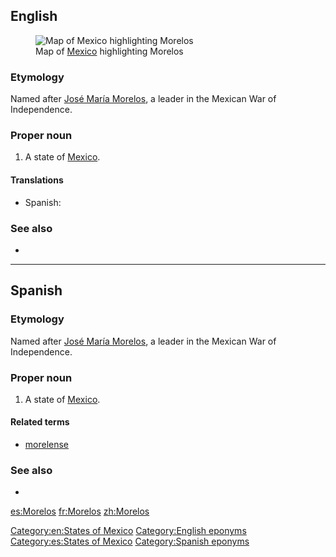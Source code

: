 ==English==
[[File:Mexico map, MX-MOR.svg|thumb|Map of [[Mexico]] highlighting Morelos]]
===Etymology===
Named after [[w:José María Morelos|José María Morelos]], a leader in the Mexican War of Independence.

===Proper noun===
{{en-proper noun}}

# A state of [[Mexico]].

====Translations====
{{trans-top|state of Mexico}}
*Spanish: {{t+|es|Morelos|f}}
{{trans-mid}}
{{trans-bottom}}

===See also===
*{{pedialite}}

[[Category:en:States of Mexico]]
[[Category:English eponyms]]

----

==Spanish==

===Etymology===
Named after [[w:José María Morelos|José María Morelos]], a leader in the Mexican War of Independence.

===Proper noun===
{{es-proper noun|f}}

# A state of [[Mexico]].

====Related terms====
*[[morelense]]

===See also===
* {{pedialite|lang=es}}

[[Category:es:States of Mexico]]
[[Category:Spanish eponyms]]

[[es:Morelos]]
[[fr:Morelos]]
[[zh:Morelos]]